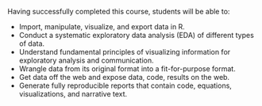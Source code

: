 Having successfully completed this course, students will be able to:

- Import, manipulate, visualize, and export data in R.
- Conduct a systematic exploratory data analysis (EDA) of different types of data.
- Understand fundamental principles of visualizing information for exploratory analysis and communication.
- Wrangle data from its original format into a fit-for-purpose format.
- Get data off the web and expose data, code, results on the web.
- Generate fully reproducible reports that contain code, equations, visualizations, and narrative text.


